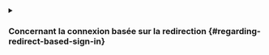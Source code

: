 <details>
<summary>

### Concernant la connexion basée sur la redirection \{#regarding-redirect-based-sign-in}

</summary>

1. Ce processus d'authentification (Authentication) suit le protocole [OpenID Connect (OIDC)](https://openid.net/specs/openid-connect-core-1_0.html), et Logto applique des mesures de sécurité strictes pour protéger la connexion utilisateur.
2. Si vous avez plusieurs applications, vous pouvez utiliser le même fournisseur d’identité (Logto). Une fois que l'utilisateur se connecte à une application, Logto complétera automatiquement le processus de connexion lorsque l'utilisateur accède à une autre application.

Pour en savoir plus sur la logique et les avantages de la connexion basée sur la redirection, consultez <MainSiteUrl href="/concepts/sign-in-experience">Expérience de connexion Logto expliquée</MainSiteUrl>.

</details>
